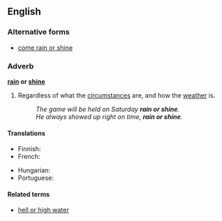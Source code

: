 ==English==
===Alternative forms===
* [[come rain or shine]]

===Adverb===
'''[[rain]] or [[shine]]'''

# {{idiom}} Regardless of what the [[circumstance]]s are, and how the [[weather]] is.
#: ''The game will be held on Saturday '''rain or shine'''.''
#: ''He always showed up right on time, '''rain or shine'''.''

====Translations====
{{trans-top}}
* Finnish: {{t+|fi|satoi tai paistoi}}
* French: {{t|fr|par tous les temps}}
{{trans-mid}}
* Hungarian: {{t|hu|akár esik, akár fúj}}
* Portuguese: {{t|pt|faça chuva ou faça sol}}
{{trans-bottom}}

====Related terms====
* [[hell or high water]]